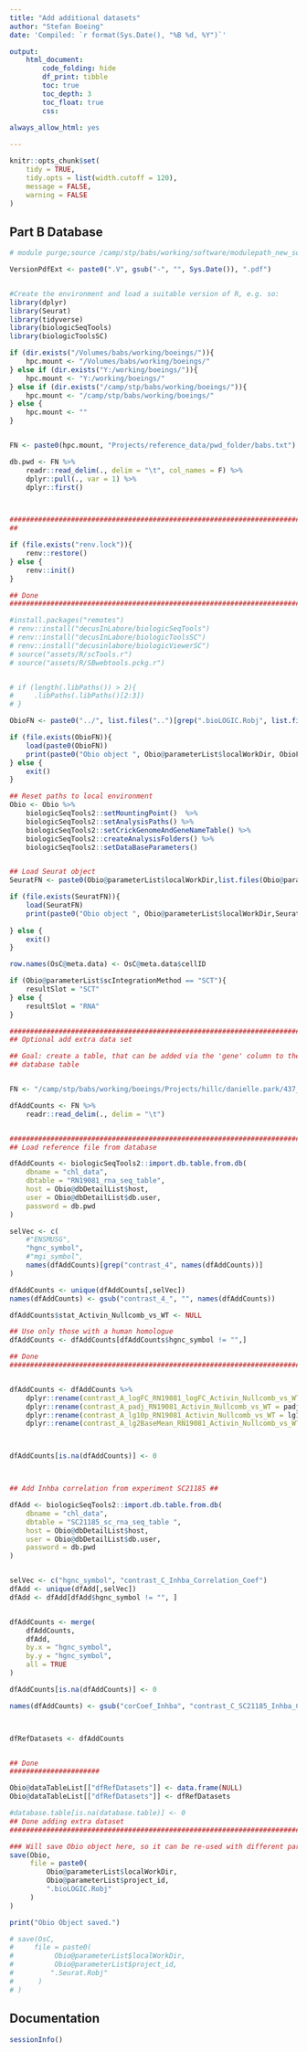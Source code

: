 ```yaml
---
title: "Add additional datasets"
author: "Stefan Boeing"
date: 'Compiled: `r format(Sys.Date(), "%B %d, %Y")`'

output: 
    html_document:
        code_folding: hide
        df_print: tibble
        toc: true
        toc_depth: 3
        toc_float: true
        css:
    
always_allow_html: yes

---
```

    
    
```r
knitr::opts_chunk$set(
    tidy = TRUE,
    tidy.opts = list(width.cutoff = 120),
    message = FALSE,
    warning = FALSE
)
```


## Part B Database


```r

# module purge;source /camp/stp/babs/working/software/modulepath_new_software_tree_2018-08-13;module load pandoc/2.2.3.2-foss-2016b;ml R/4.0.3-foss-2020a;R

```

```r
VersionPdfExt <- paste0(".V", gsub("-", "", Sys.Date()), ".pdf")


#Create the environment and load a suitable version of R, e.g. so:
library(dplyr)
library(Seurat)
library(tidyverse)
library(biologicSeqTools)
library(biologicToolsSC)

if (dir.exists("/Volumes/babs/working/boeings/")){
    hpc.mount <- "/Volumes/babs/working/boeings/"
} else if (dir.exists("Y:/working/boeings/")){
    hpc.mount <- "Y:/working/boeings/"
} else if (dir.exists("/camp/stp/babs/working/boeings/")){
    hpc.mount <- "/camp/stp/babs/working/boeings/"
} else {
    hpc.mount <- ""
}


FN <- paste0(hpc.mount, "Projects/reference_data/pwd_folder/babs.txt")

db.pwd <- FN %>% 
    readr::read_delim(., delim = "\t", col_names = F) %>% 
    dplyr::pull(., var = 1) %>% 
    dplyr::first()



###############################################################################
##                                                                           ##

if (file.exists("renv.lock")){
    renv::restore()
} else {
    renv::init()
}

## Done                                                                      ##
###############################################################################

#install.packages("remotes")
# renv::install("decusInLabore/biologicSeqTools")
# renv::install("decusInLabore/biologicToolsSC")
# renv::install("decusinlabore/biologicViewerSC")
# source("assets/R/scTools.r")
# source("assets/R/SBwebtools.pckg.r")


# if (length(.libPaths()) > 2){
#     .libPaths(.libPaths()[2:3])
# }

ObioFN <- paste0("../", list.files("..")[grep(".bioLOGIC.Robj", list.files(".."))])

if (file.exists(ObioFN)){
    load(paste0(ObioFN))
    print(paste0("Obio object ", Obio@parameterList$localWorkDir, ObioFN, " exists and is loaded."))
} else {
    exit()
}

## Reset paths to local environment
Obio <- Obio %>% 
    biologicSeqTools2::setMountingPoint()  %>% 
    biologicSeqTools2::setAnalysisPaths() %>% 
    biologicSeqTools2::setCrickGenomeAndGeneNameTable() %>% 
    biologicSeqTools2::createAnalysisFolders() %>% 
    biologicSeqTools2::setDataBaseParameters()


## Load Seurat object
SeuratFN <- paste0(Obio@parameterList$localWorkDir,list.files(Obio@parameterList$localWorkDir)[grep(".Seurat.Robj", list.files(Obio@parameterList$localWorkDir))])

if (file.exists(SeuratFN)){
    load(SeuratFN)
    print(paste0("Obio object ", Obio@parameterList$localWorkDir,SeuratFN, " exists and is loaded."))
    
} else {
    exit()
}

row.names(OsC@meta.data) <- OsC@meta.data$cellID

if (Obio@parameterList$scIntegrationMethod == "SCT"){
    resultSlot = "SCT"
} else {
    resultSlot = "RNA"
}

```



```r
###############################################################################
## Optional add extra data set                                                ##

## Goal: create a table, that can be added via the 'gene' column to the main 
## database table


FN <- "/camp/stp/babs/working/boeings/Projects/hillc/danielle.park/437_fibroblast_GSE154778/auxiliarydata/WT_v_Inhba_Inbbb_null_combined.20210429.txt"

dfAddCounts <- FN %>% 
    readr::read_delim(., delim = "\t") 


###############################################################################
## Load reference file from database                                         ##

dfAddCounts <- biologicSeqTools2::import.db.table.from.db(
    dbname = "chl_data",
    dbtable = "RN19081_rna_seq_table",
    host = Obio@dbDetailList$host,
    user = Obio@dbDetailList$db.user,
    password = db.pwd
)

selVec <- c(
    #"ENSMUSG",
    "hgnc_symbol",
    #"mgi_symbol",
    names(dfAddCounts)[grep("contrast_4", names(dfAddCounts))]
)

dfAddCounts <- unique(dfAddCounts[,selVec])
names(dfAddCounts) <- gsub("contrast_4_", "", names(dfAddCounts))

dfAddCounts$stat_Activin_Nullcomb_vs_WT <- NULL

## Use only those with a human homologue
dfAddCounts <- dfAddCounts[dfAddCounts$hgnc_symbol != "",]

## Done                                                                      ##
###############################################################################


dfAddCounts <- dfAddCounts %>% 
    dplyr::rename(contrast_A_logFC_RN19081_logFC_Activin_Nullcomb_vs_WT = logFC_Activin_Nullcomb_vs_WT) %>% 
    dplyr::rename(contrast_A_padj_RN19081_Activin_Nullcomb_vs_WT = padj_Activin_Nullcomb_vs_WT) %>% 
    dplyr::rename(contrast_A_lg10p_RN19081_Activin_Nullcomb_vs_WT = lg10p_Activin_Nullcomb_vs_WT) %>% 
    dplyr::rename(contrast_A_lg2BaseMean_RN19081_Activin_Nullcomb_vs_WT = lg2BaseMean_Activin_Nullcomb_vs_WT ) 



dfAddCounts[is.na(dfAddCounts)] <- 0



## Add Inhba correlation from experiment SC21185 ##

dfAdd <- biologicSeqTools2::import.db.table.from.db(
    dbname = "chl_data",
    dbtable = "SC21185_sc_rna_seq_table ",
    host = Obio@dbDetailList$host,
    user = Obio@dbDetailList$db.user,
    password = db.pwd
)


selVec <- c("hgnc_symbol", "contrast_C_Inhba_Correlation_Coef") 
dfAdd <- unique(dfAdd[,selVec])
dfAdd <- dfAdd[dfAdd$hgnc_symbol != "", ]


dfAddCounts <- merge(
    dfAddCounts, 
    dfAdd, 
    by.x = "hgnc_symbol",
    by.y = "hgnc_symbol",
    all = TRUE
)

dfAddCounts[is.na(dfAddCounts)] <- 0

names(dfAddCounts) <- gsub("corCoef_Inhba", "contrast_C_SC21185_Inhba_Cor_Coef", names(dfAddCounts))



dfRefDatasets <- dfAddCounts


## Done
######################

Obio@dataTableList[["dfRefDatasets"]] <- data.frame(NULL)
Obio@dataTableList[["dfRefDatasets"]] <- dfRefDatasets

#database.table[is.na(database.table)] <- 0
## Done adding extra dataset                                                 ##
###############################################################################
```

```r
### Will save Obio object here, so it can be re-used with different parameters
save(Obio, 
     file = paste0(
         Obio@parameterList$localWorkDir,
         Obio@parameterList$project_id,
         ".bioLOGIC.Robj"
     )
)

print("Obio Object saved.")

# save(OsC,
#     file = paste0(
#          Obio@parameterList$localWorkDir,
#          Obio@parameterList$project_id,
#         ".Seurat.Robj"
#      )
# )

```

## Documentation
```r
sessionInfo()
```